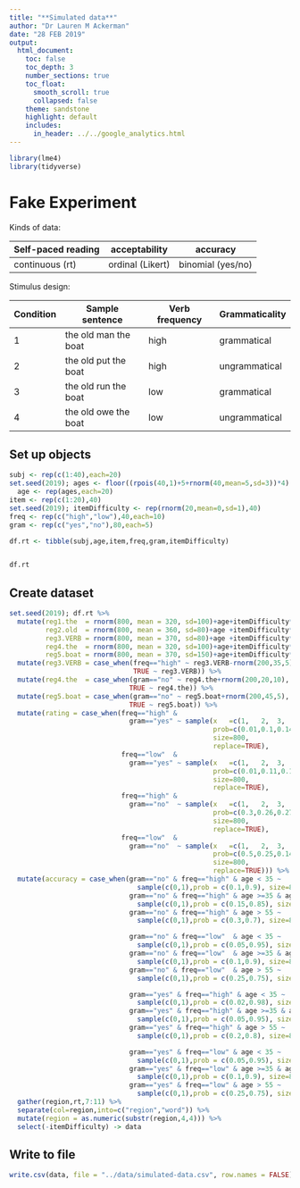 ```yaml
---
title: "**Simulated data**"
author: "Dr Lauren M Ackerman"
date: "28 FEB 2019"
output:
  html_document:
    toc: false
    toc_depth: 3
    number_sections: true
    toc_float: 
      smooth_scroll: true
      collapsed: false
    theme: sandstone
    highlight: default
    includes: 
      in_header: ../../google_analytics.html
---
```


```r
library(lme4)
library(tidyverse)
```

# Fake Experiment

Kinds of data:

|Self-paced reading | acceptability | accuracy|
|-------------------|---------------|---------|
|continuous (rt) | ordinal (Likert) | binomial (yes/no)|

Stimulus design:

|Condition | Sample sentence | Verb frequency | Grammaticality |
|----------|-----------------|----------------|----------------|
|1|the old man the boat|high|  grammatical|
|2|the old put the boat|high|ungrammatical|
|3|the old run the boat|low |  grammatical|
|4|the old owe the boat|low |ungrammatical|

## Set up objects

```r
subj <- rep(c(1:40),each=20)
set.seed(2019); ages <- floor((rpois(40,1)+5+rnorm(40,mean=5,sd=3))*4)
  age <- rep(ages,each=20)
item <- rep(c(1:20),40)
set.seed(2019); itemDifficulty <- rep(rnorm(20,mean=0,sd=1),40)
freq <- rep(c("high","low"),40,each=10)
gram <- rep(c("yes","no"),80,each=5)

df.rt <- tibble(subj,age,item,freq,gram,itemDifficulty)


df.rt
```

## Create dataset

```r
set.seed(2019); df.rt %>%
  mutate(reg1.the  = rnorm(800, mean = 320, sd=100)+age+itemDifficulty*2,
         reg2.old  = rnorm(800, mean = 360, sd=80)+age +itemDifficulty*2,
         reg3.VERB = rnorm(800, mean = 370, sd=80)+age +itemDifficulty*2,
         reg4.the  = rnorm(800, mean = 320, sd=100)+age+itemDifficulty*2,
         reg5.boat = rnorm(800, mean = 370, sd=150)+age+itemDifficulty*2) %>%
  mutate(reg3.VERB = case_when(freq=="high" ~ reg3.VERB-rnorm(200,35,5),
                               TRUE ~ reg3.VERB)) %>%
  mutate(reg4.the  = case_when(gram=="no" ~ reg4.the+rnorm(200,20,10),
                              TRUE ~ reg4.the)) %>%
  mutate(reg5.boat = case_when(gram=="no" ~ reg5.boat+rnorm(200,45,5),
                              TRUE ~ reg5.boat)) %>%
  mutate(rating = case_when(freq=="high" & 
                              gram=="yes" ~ sample(x   =c(1,   2,  3,   4,   5),
                                                   prob=c(0.01,0.1,0.14,0.25,0.5),
                                                   size=800,
                                                   replace=TRUE),
                            freq=="low"  & 
                              gram=="yes" ~ sample(x   =c(1,   2,  3,   4,   5),
                                                   prob=c(0.01,0.11,0.13,0.26,0.49),
                                                   size=800,
                                                   replace=TRUE),
                            freq=="high" & 
                              gram=="no"  ~ sample(x   =c(1,   2,  3,   4,   5),
                                                   prob=c(0.3,0.26,0.27,0.12,0.04),
                                                   size=800,
                                                   replace=TRUE),
                            freq=="low"  & 
                              gram=="no"  ~ sample(x   =c(1,   2,  3,   4,   5),
                                                   prob=c(0.5,0.25,0.14,0.1,0.01),
                                                   size=800,
                                                   replace=TRUE))) %>%
  mutate(accuracy = case_when(gram=="no" & freq=="high" & age < 35 ~            
                                sample(c(0,1),prob = c(0.1,0.9), size=800, replace=TRUE),
                              gram=="no" & freq=="high" & age >=35 & age <=55 ~ 
                                sample(c(0,1),prob = c(0.15,0.85), size=800, replace=TRUE),
                              gram=="no" & freq=="high" & age > 55 ~            
                                sample(c(0,1),prob = c(0.3,0.7), size=800, replace=TRUE),

                              gram=="no" & freq=="low"  & age < 35 ~            
                                sample(c(0,1),prob = c(0.05,0.95), size=800, replace=TRUE),
                              gram=="no" & freq=="low"  & age >=35 & age <=55 ~ 
                                sample(c(0,1),prob = c(0.1,0.9), size=800, replace=TRUE),
                              gram=="no" & freq=="low"  & age > 55 ~            
                                sample(c(0,1),prob = c(0.25,0.75), size=800, replace=TRUE),

                              gram=="yes" & freq=="high" & age < 35 ~            
                                sample(c(0,1),prob = c(0.02,0.98), size=800, replace=TRUE),
                              gram=="yes" & freq=="high" & age >=35 & age <=55 ~ 
                                sample(c(0,1),prob = c(0.05,0.95), size=800, replace=TRUE),
                              gram=="yes" & freq=="high" & age > 55 ~            
                                sample(c(0,1),prob = c(0.2,0.8), size=800, replace=TRUE),

                              gram=="yes" & freq=="low" & age < 35 ~            
                                sample(c(0,1),prob = c(0.05,0.95), size=800, replace=TRUE),
                              gram=="yes" & freq=="low" & age >=35 & age <=55 ~ 
                                sample(c(0,1),prob = c(0.1,0.9), size=800, replace=TRUE),
                              gram=="yes" & freq=="low" & age > 55 ~            
                                sample(c(0,1),prob = c(0.25,0.75), size=800, replace=TRUE))) %>%
  gather(region,rt,7:11) %>%
  separate(col=region,into=c("region","word")) %>%
  mutate(region = as.numeric(substr(region,4,4))) %>%
  select(-itemDifficulty) -> data
```

## Write to file

```r
write.csv(data, file = "../data/simulated-data.csv", row.names = FALSE)
```

